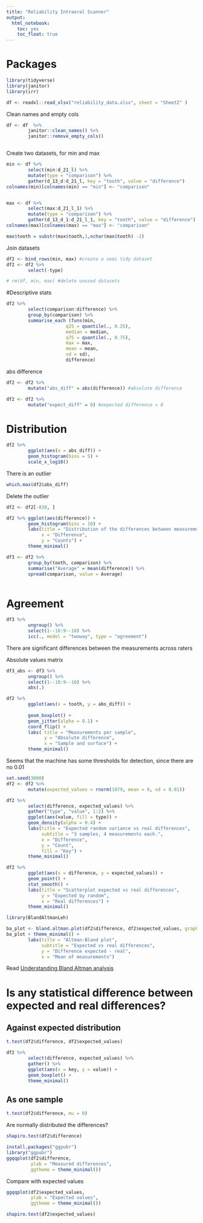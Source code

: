 ```yaml
---
title: "Reliability Intraoral Scanner"
output: 
  html_notebook: 
    toc: yes
    toc_float: true
---
```

# Packages

```r
library(tidyverse)
library(janitor)
library(irr)
```

```r
df <- readxl::read_xlsx("reliability_data.xlsx", sheet = "Sheet2" )

```

Clean names and empty cols
```r
df <- df  %>% 
        janitor::clean_names() %>% 
        janitor::remove_empty_cols()



```

Create two datasets, for min and max

```r

min <- df %>% 
        select(min:d_21_l) %>% 
        mutate(type = "comparison") %>% 
        gather(d_13_d:d_21_l, key = "tooth", value = "difference")
colnames(min)[colnames(min) == "min"] <- "comparison"


max <- df %>% 
        select(max:d_21_l_1) %>% 
        mutate(type = "comparison") %>% 
        gather(d_13_d_1:d_21_l_1, key = "tooth", value = "difference")
colnames(max)[colnames(max) == "max"] <- "comparison"

max$tooth = substr(max$tooth,1,nchar(max$tooth) -2)

```

Join datasets

```r
df2 <- bind_rows(min, max) #create a semi tidy dataset
df2 <- df2 %>% 
        select(-type)
```

```r
# rm(df, min, max) #delete unused datasets
```
#Descriptive stats

```r
df2 %>% 
        select(comparison:difference) %>% 
        group_by(comparison) %>% 
        summarise_each (funs(min, 
                      q25 = quantile(., 0.25), 
                      median = median, 
                      q75 = quantile(., 0.75), 
                      max = max,
                      mean = mean, 
                      sd = sd), 
                      difference)

```



abs difference
```r
df2 <- df2 %>% 
        mutate("abs_diff" = abs(difference)) #absolute difference

df2 <- df2 %>% 
        mutate("expect_diff" = 0) #expected difference = 0

```

# Distribution
```r
df2 %>% 
        ggplot(aes(x = abs_diff)) +
        geom_histogram(bins = 5) + 
        scale_x_log10()
```
There is an outlier

```r
which.max(df2$abs_diff)
```
Delete the outlier

```r
df2 <- df2[-830, ]
```

```r
df2 %>% ggplot(aes(difference)) + 
        geom_histogram(bins = 10) + 
        labs(title = "Distribution of the differences between measurements", 
             x = "Difference", 
             y = "Counts") + 
        theme_minimal()
```


```r
df3 <- df2 %>% 
        group_by(tooth, comparison) %>% 
        summarise("Average" = mean(difference)) %>% 
        spread(comparison, value = Average)



```





# Agreement
```r
df3 %>% 
        ungroup() %>% 
        select(1--10:9--10) %>% 
        icc(., model = "twoway", type = "agreement")

```

There are significant differences between the measurements across raters

Absolute values matrix
```r
df3_abs <- df3 %>% 
        ungroup() %>% 
        select(1--10:9--10) %>% 
        abs(.) 

```

```r
df2 %>% 
        ggplot(aes(x = tooth, y = abs_diff)) +
        
        geom_boxplot() + 
        geom_jitter(alpha = 0.1) + 
        coord_flip() +
        labs( title = "Measurements per sample", 
              y = "Absolute difference", 
              x = "Sample and surface") + 
        theme_minimal()
```

Seems that the machine has some thresholds for detection, since there are no 0.01


```r
set.seed(3000)
df2 <- df2 %>% 
        mutate(expected_values = rnorm(1079, mean = 0, sd = 0.01))
```

```r
df2 %>% 
        select(difference, expected_values) %>% 
        gather("type", "value", 1:2) %>% 
        ggplot(aes(value, fill = type)) +
        geom_density(alpha = 0.4) + 
        labs(title = "Expected random variance vs real differences", 
             subtitle = "3 samples, 4 measurements each.", 
             x = "Difference", 
             y = "Count", 
             fill = "Key") + 
        theme_minimal()
```


```r
df2 %>% 
        ggplot(aes(x = difference, y = expected_values)) +
        geom_point() +
        stat_smooth() + 
        labs(title = "Scatterplot expected vs real differences", 
             y = "Expected by random", 
             x = "Real differences") +
        theme_minimal()
```


```r
library(BlandAltmanLeh)

ba_plot <- bland.altman.plot(df2$difference, df2$expected_values, graph.sys="ggplot2", conf.int=.95)
ba_plot + theme_minimal() + 
        labs(title = "Altman-Bland plot", 
             subtitle = "Expected vs real differences", 
             y = "Difference expected - real", 
             x = "Mean of measurements")
```
Read [Understanding Bland Altman analysis](http://www.biochemia-medica.com/2015/25/141)

# Is any statistical difference between expected and real differences?
## Against expected distribution
```r
t.test(df2$difference, df2$expected_values)
```

```r
df2 %>% 
        select(difference, expected_values) %>% 
        gather() %>% 
        ggplot(aes(x = key, y = value)) + 
        geom_boxplot() + 
        theme_minimal()
```


## As one sample
```r
t.test(df2$difference, mu = 0)
```

Are normally distributed the differences?

```r
shapiro.test(df2$difference)
```

```r
install.packages("ggpubr")
library("ggpubr")
ggqqplot(df2$difference, 
         ylab = "Measured differences",
         ggtheme = theme_minimal())
```
Compare with expected values
```r
ggqqplot(df2$expected_values, 
         ylab = "Expected values",
         ggtheme = theme_minimal())
```

```r
shapiro.test(df2$expected_values)
```
